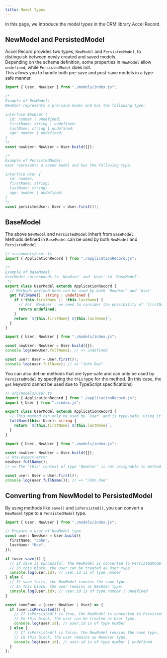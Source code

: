 ```yaml
---
title: Model Types
---
```


In this page, we introduce the model types in the ORM library Accel Record.

## NewModel and PersistedModel

Accel Record provides two types, `NewModel` and `PersistedModel`, to distinguish between newly created and saved models. \
Depending on the schema definition, some properties in `NewModel` allow `undefined`, while `PersistedModel` does not. \
This allows you to handle both pre-save and post-save models in a type-safe manner.

```ts
import { User, NewUser } from "./models/index.js";

/*
Example of NewModel:
NewUser represents a pre-save model and has the following type:

interface NewUser {
  id: number | undefined;
  firstName: string | undefined;
  lastName: string | undefined;
  age: number | undefined;
}
*/
const newUser: NewUser = User.build({});

/*
Example of PersistedModel:
User represents a saved model and has the following type:

interface User {
  id: number;
  firstName: string;
  lastName: string;
  age: number | undefined;
}
*/
const persistedUser: User = User.first()!;
```

## BaseModel

The above `NewModel` and `PersistedModel` inherit from `BaseModel`. \
Methods defined in `BaseModel` can be used by both `NewModel` and `PersistedModel`.

```ts
// src/models/user.ts
import { ApplicationRecord } from "./applicationRecord.js";

/*
Example of BaseModel:
UserModel corresponds to `NewUser` and `User` in `BaseModel`.
 */
export class UserModel extends ApplicationRecord {
  // Methods defined here can be used by both `NewUser` and `User`.
  get fullName(): string | undefined {
    if (!this.firstName || !this.lastName) {
      // For `NewUser`, we need to consider the possibility of `firstName` and `lastName` being `undefined`.
      return undefined;
    }
    return `${this.firstName} ${this.lastName}`;
  }
}
```

```ts
import { User, NewUser } from "./models/index.js";

const newUser: NewUser = User.build({});
console.log(newUser.fullName); // => undefined

const user: User = User.first()!;
console.log(user.fullName); // => "John Doe"
```

You can also define methods that are type-safe and can only be used by `PersistedModel` by specifying the `this` type for the method. (In this case, the `get` keyword cannot be used due to TypeScript specifications)

```ts
// src/models/user.ts
import { ApplicationRecord } from "./applicationRecord.js";
import { User } from "./index.js";

export class UserModel extends ApplicationRecord {
  // This method can only be used by `User` and is type-safe. Using it with `NewUser` will result in a type error.
  fullName(this: User): string {
    return `${this.firstName} ${this.lastName}`;
  }
}
```

```ts
import { User, NewUser } from "./models/index.js";

const newUser: NewUser = User.build({});
// @ts-expect-error
newUser.fullName();
// => The 'this' context of type 'NewUser' is not assignable to method's 'this' of type 'User'.

const user: User = User.first()!;
console.log(user.fullName()); // => "John Doe"
```

## Converting from NewModel to PersistedModel

By using methods like `save()` and `isPersisted()`, you can convert a `NewModel` type to a `PersistedModel` type.

```ts
import { User, NewUser } from "./models/index.js";

// Prepare a user of NewModel type
const user: NewUser = User.build({
  firstName: "John",
  lastName: "Doe",
});

if (user.save()) {
  // If save is successful, the NewModel is converted to PersistedModel.
  // In this block, the user can be treated as User type.
  console.log(user.id); // user.id is of type number
} else {
  // If save fails, the NewModel remains the same type.
  // In this block, the user remains as NewUser type.
  console.log(user.id); // user.id is of type number | undefined
}

const someFunc = (user: NewUser | User) => {
  if (user.isPersisted()) {
    // If isPersisted() is true, the NewModel is converted to PersistedModel.
    // In this block, the user can be treated as User type.
    console.log(user.id); // user.id is of type number
  } else {
    // If isPersisted() is false, the NewModel remains the same type.
    // In this block, the user remains as NewUser type.
    console.log(user.id); // user.id is of type number | undefined
  }
};
```
